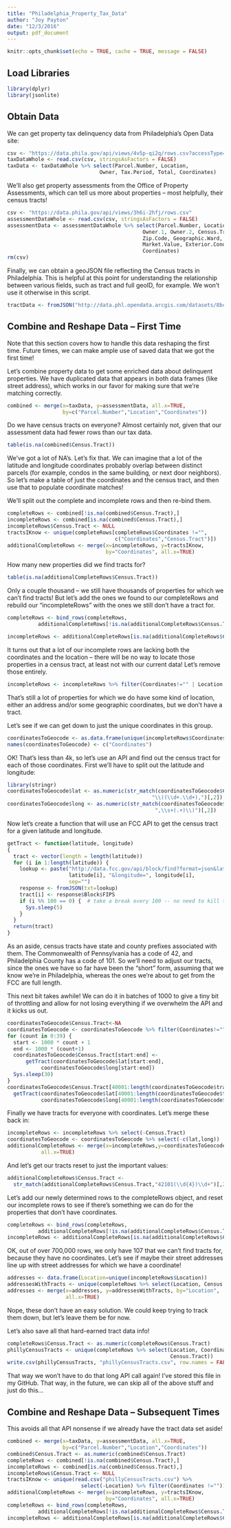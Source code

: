 ```yaml
---
title: "Philadelphia_Property_Tax_Data"
author: "Joy Payton"
date: "12/3/2016"
output: pdf_document
---
```


```r
knitr::opts_chunk$set(echo = TRUE, cache = TRUE, message = FALSE)
```

## Load Libraries

```r
library(dplyr)
library(jsonlite)
```

## Obtain Data 

We can get property tax delinquency data from Philadelphia's Open Data site:

```r
csv <- "https://data.phila.gov/api/views/4v5p-qi2q/rows.csv?accessType=DOWNLOAD&bom=true"
taxDataWhole <- read.csv(csv, stringsAsFactors = FALSE)
taxData <- taxDataWhole %>% select(Parcel.Number, Location,
                              Owner, Tax.Period, Total, Coordinates)
```

We'll also get property assessments from the Office of Property Assessments, 
which can tell us more about properties -- most helpfully, their census tracts!

```r
csv <- "https://data.phila.gov/api/views/3h6i-2hfj/rows.csv"
assessmentDataWhole <- read.csv(csv, stringsAsFactors = FALSE)
assessmentData <- assessmentDataWhole %>% select(Parcel.Number, Location, 
                                            Owner.1, Owner.2, Census.Tract,
                                            Zip.Code, Geographic.Ward,
                                            Market.Value, Exterior.Condition,
                                            Coordinates)
rm(csv)
```

Finally, we can obtain a geoJSON file reflecting the Census tracts in 
Philadelphia.  This is helpful at this point for understanding the relationship
between various fields, such as tract and full geoID, for example.  We won't use
it otherwise in this script.

```r
tractData <- fromJSON("http://data.phl.opendata.arcgis.com/datasets/8bc0786524a4486bb3cf0f9862ad0fbf_0.geojson")
```

## Combine and Reshape Data -- First Time

Note that this section covers how to handle this data reshaping the first time.
Future times, we can make ample use of saved data that we got the first time!

Let's combine property data to get some enriched data about delinquent 
properties. We have duplicated data that appears in both data frames 
(like street address), which works in our favor for making sure that we're 
matching correctly.

```r
combined <- merge(x=taxData, y=assessmentData, all.x=TRUE, 
                  by=c("Parcel.Number","Location","Coordinates"))
```

Do we have census tracts on everyone?  Almost certainly not, given that our
assessment data had fewer rows than our tax data.

```r
table(is.na(combined$Census.Tract))
```

We've got a lot of NA's.  Let's fix that.  We can imagine that a lot of the 
latitude and longitude coordinates probably overlap between distinct parcels
(for example, condos in the same building, or next door neighbors).  So let's
make a table of just the coordinates and the census tract, and then use that
to populate coordinate matches!

We'll split out the complete and incomplete rows and then re-bind them.

```r
completeRows <- combined[!is.na(combined$Census.Tract),]
incompleteRows <- combined[is.na(combined$Census.Tract),]
incompleteRows$Census.Tract <- NULL
tractsIKnow <- unique(completeRows[completeRows$Coordinates !="",
                                   c("Coordinates","Census.Tract")])
additionalCompleteRows <- merge(x=incompleteRows, y=tractsIKnow,
                                by="Coordinates", all.x=TRUE)
```

How many new properties did we find tracts for?

```r
table(is.na(additionalCompleteRows$Census.Tract))
```

Only a couple thousand -- we still have thousands of properties for which we 
can't find tracts!  But let's add the ones we found to our completeRows and 
rebuild our "incompleteRows" with the ones we still don't have a tract for.

```r
completeRows <- bind_rows(completeRows, 
          additionalCompleteRows[!is.na(additionalCompleteRows$Census.Tract),])
```

```r
incompleteRows <- additionalCompleteRows[is.na(additionalCompleteRows$Census.Tract),]
```

It turns out that a lot of our incomplete rows are lacking both the coordinates
and the location -- there will be no way to locate those properties in a census
tract, at least not with our current data!  Let's remove those entirely.

```r
incompleteRows <- incompleteRows %>% filter(Coordinates!="" | Location != "")
```

That's still a lot of properties for which we do have some kind of location,
either an address and/or some geographic coordinates, but we don't have a tract.

Let's see if we can get down to just the unique coordinates in this group.

```r
coordinatesToGeocode <- as.data.frame(unique(incompleteRows$Coordinates))
names(coordinatesToGeocode) <- c("Coordinates")
```

OK!  That's less than 4k, so let's use an API and find out the census tract for
each of those coordinates.  First we'll have to split out the latitude and 
longitude:

```r
library(stringr)
coordinatesToGeocode$lat <- as.numeric(str_match(coordinatesToGeocode$Coordinates, 
                                               "\\((\\d+.\\d+),")[,2])
coordinatesToGeocode$long <- as.numeric(str_match(coordinatesToGeocode$Coordinates, 
                                                ",\\s+(.+)\\)")[,2])
```

Now let's create a function that will use  an FCC API to get the census tract 
for a given latitude and longitude.

```r
getTract <- function(latitude, longitude)
{
  tract <- vector(length = length(latitude))
  for (i in 1:length(latitude)) {
    lookup <- paste("http://data.fcc.gov/api/block/find?format=json&latitude=", 
                    latitude[i], "&longitude=", longitude[i],
                    sep="")
    response <- fromJSON(txt=lookup)
    tract[i] <- response$Block$FIPS
    if (i %% 100 == 0) {  # take a break every 100 -- no need to kill the API!
      Sys.sleep(5)
    }
  }
  return(tract)
}
```

As an aside, census tracts have state and county prefixes associated with them.
The Commonwealth of Pennsylvania has a code of 42, and Philadelphia County has
a code of 101.  So we'll need to adjust our tracts, since the ones we have so
far have been the "short" form, assuming that we know we're in Philadelphia, 
whereas the ones we're about to get from the FCC are full length.

This next bit takes awhile!  We can do it in batches of 1000 to give a tiny 
bit of throttling and allow for not losing everything if we overwhelm the API 
and it kicks us out.

```r
coordinatesToGeocode$Census.Tract<-NA
coordinatesToGeocode <- coordinatesToGeocode %>% filter(Coordinates!="")
for (count in 0:39) {
  start <- 1000 * count + 1
  end <- 1000 * (count+1)
  coordinatesToGeocode$Census.Tract[start:end] <- 
      getTract(coordinatesToGeocode$lat[start:end], 
           coordinatesToGeocode$long[start:end])
  Sys.sleep(30)
}
coordinatesToGeocode$Census.Tract[40001:length(coordinatesToGeocode$tract)] <- 
  getTract(coordinatesToGeocode$lat[40001:length(coordinatesToGeocode$tract)], 
           coordinatesToGeocode$long[40001:length(coordinatesToGeocode$tract)])

```


Finally we have tracts for everyone with coordinates.  Let's merge these back
in:

```r
incompleteRows <- incompleteRows %>% select(-Census.Tract)
coordinatesToGeocode <- coordinatesToGeocode %>% select(-c(lat,long))
additionalCompleteRows <- merge(x=incompleteRows,y=coordinatesToGeocode, by="Coordinates", 
           all.x=TRUE)
```

And let's get our tracts reset to just the important values:

```r
additionalCompleteRows$Census.Tract <- 
  str_match(additionalCompleteRows$Census.Tract,"42101(\\d{4})\\d+")[,2]
```

Let's add our newly determined rows to the completeRows object, and reset our 
incomplete rows to see if there's something we can do for the properties that 
don't have coordinates. 

```r
completeRows <- bind_rows(completeRows, 
          additionalCompleteRows[!is.na(additionalCompleteRows$Census.Tract),])
incompleteRows <- additionalCompleteRows[is.na(additionalCompleteRows$Census.Tract),]
```

OK, out of over 700,000 rows, we only have 107 that we can't find tracts for, 
because they have no coordinates.  Let's see if maybe their street addresses 
line up with street addresses for which we have a coordinate!

```r
addresses <- data.frame(Location=unique(incompleteRows$Location))
addressesWithTracts <- unique(completeRows %>% select(Location, Census.Tract))
addresses <- merge(x=addresses, y=addressesWithTracts, by="Location",
                   all.x=TRUE)
```

Nope, these don't have an easy solution.  We could keep trying to track them
down, but let's leave them be for now.

Let's also save all that hard-earned tract data info!

```r
completeRows$Census.Tract <- as.numeric(completeRows$Census.Tract)
phillyCensusTracts <- unique(completeRows %>% select(Location, Coordinates,
                                                     Census.Tract))
write.csv(phillyCensusTracts, "phillyCensusTracts.csv", row.names = FALSE)
```

That way we won't have to do that long API call again!  I've stored this 
file in my GitHub.  That way, in the future, we can skip all of the above stuff 
and just do this...


## Combine and Reshape Data -- Subsequent Times

This avoids all that API nonsense if we already have the tract data set aside!

```r
combined <- merge(x=taxData, y=assessmentData, all.x=TRUE, 
                  by=c("Parcel.Number","Location","Coordinates"))
combined$Census.Tract <- as.numeric(combined$Census.Tract)
completeRows <- combined[!is.na(combined$Census.Tract),]
incompleteRows <- combined[is.na(combined$Census.Tract),]
incompleteRows$Census.Tract <- NULL
tractsIKnow <- unique(read.csv("phillyCensusTracts.csv") %>% 
                        select(-Location) %>% filter(Coordinates !=""))
additionalCompleteRows <- merge(x=incompleteRows, y=tractsIKnow,
                                by="Coordinates", all.x=TRUE)
completeRows <- bind_rows(completeRows, 
          additionalCompleteRows[!is.na(additionalCompleteRows$Census.Tract),])
incompleteRows <- additionalCompleteRows[is.na(additionalCompleteRows$Census.Tract),]
```
